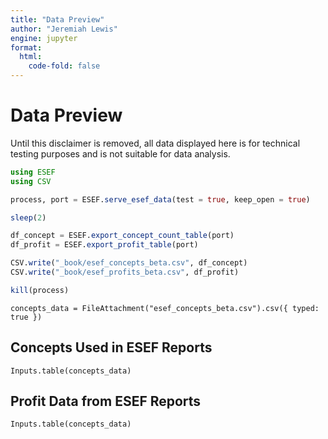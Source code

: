 ```yaml
---
title: "Data Preview"
author: "Jeremiah Lewis"
engine: jupyter
format:
  html:
    code-fold: false
---
```


# Data Preview

::: {.callout-important}
Until this disclaimer is removed, all data displayed here is for
technical testing purposes and is not suitable for data analysis.
:::

```julia
using ESEF
using CSV

process, port = ESEF.serve_esef_data(test = true, keep_open = true)

sleep(2)

df_concept = ESEF.export_concept_count_table(port)
df_profit = ESEF.export_profit_table(port)

CSV.write("_book/esef_concepts_beta.csv", df_concept)
CSV.write("_book/esef_profits_beta.csv", df_profit)

kill(process)
```


```ojs
concepts_data = FileAttachment("esef_concepts_beta.csv").csv({ typed: true })
```

## Concepts Used in ESEF Reports

```ojs
Inputs.table(concepts_data)
```

## Profit Data from ESEF Reports

```ojs
Inputs.table(concepts_data)
```
